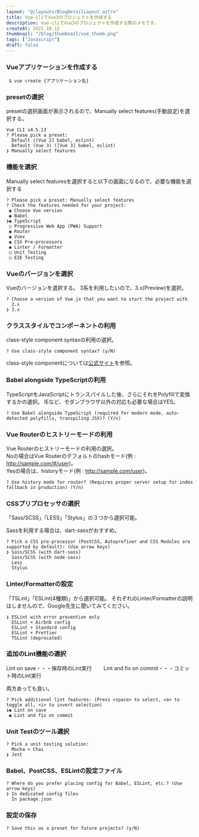 ```yaml
---
layout: "@/layouts/BlogDetailLayout.astro"
title: Vue-cliでVue3のプロジェクトを作成する
description: Vue-cliでVue3のプロジェクトを作成する際のメモです。
createAt: 2021-10-12
thumbnail: "/blog/thumbnail/vue_thumb.png"
tags: ["Javascript"]
draft: false
---
```



### Vueアプリケーションを作成する

```shell script
 $ vue create {アプリケーション名}
```

### presetの選択

presetの選択画面が表示されるので、Manually select features(手動設定)を選択する。

```shell script
Vue CLI v4.5.13
? Please pick a preset:
  Default ([Vue 2] babel, eslint)
  Default (Vue 3) ([Vue 3] babel, eslint)
❯ Manually select features
```

### 機能を選択

Manually select featuresを選択すると以下の画面になるので、必要な機能を選択する

```shell script
? Please pick a preset: Manually select features
? Check the features needed for your project:
 ◉ Choose Vue version
 ◉ Babel
❯◉ TypeScript
 ◯ Progressive Web App (PWA) Support
 ◉ Router
 ◉ Vuex
 ◉ CSS Pre-processors
 ◉ Linter / Formatter
 ◯ Unit Testing
 ◯ E2E Testing
```

### Vueのバージョンを選択

Vueのバージョンを選択する。
3系を利用したいので、3.x(Preview)を選択。

```shell script
? Choose a version of Vue.js that you want to start the project with
  2.x
❯ 3.x
```

### クラススタイルでコンポーネントの利用

class-style component syntaxの利用の選択。

```shell script
? Use class-style component syntax? (y/N)
```

class-style componentについては<a href="https://jp.vuejs.org/v2/guide/typescript.html#%E3%82%AF%E3%83%A9%E3%82%B9%E3%82%B9%E3%82%BF%E3%82%A4%E3%83%AB-Vue-%E3%82%B3%E3%83%B3%E3%83%9D%E3%83%BC%E3%83%8D%E3%83%B3%E3%83%88">公式サイト</a>を参照。

### Babel alongside TypeScriptの利用

TypeScriptをJavaScriptにトランスパイルした後、さらにそれをPolyfillで変換するかの選択。
IEなど、モダンブラウザ以外の対応も必要な場合はYES。

```shell script
? Use Babel alongside TypeScript (required for modern mode, auto-detected polyfills, transpiling JSX)? (Y/n)
```

### Vue Routerのヒストリーモードの利用

Vue Routerのヒストリーモードの利用の選択。  
Noの場合はVue Routerのデフォルトのhashモード(例 : http://sample.com/#/user)。  
Yesの場合は、historyモード(例 : http://sample.com/user)。

```shell script
? Use history mode for router? (Requires proper server setup for index fallback in production) (Y/n)
```

### CSSプリプロセッサの選択

「Sass/SCSS」「LESS」「Stylus」の３つから選択可能。

Sassを利用する場合は、dart-sassがおすすめ。

```shell script
? Pick a CSS pre-processor (PostCSS, Autoprefixer and CSS Modules are supported by default): (Use arrow keys)
❯ Sass/SCSS (with dart-sass)
  Sass/SCSS (with node-sass)
  Less
  Stylus
```

### Linter/Formatterの設定

「TSLint」「ESLint(4種類)」から選択可能。
それぞれのLinter/Formatterの説明はしませんので、Google先生に聞いてみてください。

```shell script
❯ ESLint with error prevention only
  ESLint + Airbnb config
  ESLint + Standard config
  ESLint + Prettier
  TSLint (deprecated)
```

### 追加のLint機能の選択

Lint on save・・・保存時のLint実行　　
Lint and fix on commit・・・コミット時のLint実行

両方あっても良い。

```shell script
? Pick additional lint features: (Press <space> to select, <a> to toggle all, <i> to invert selection)
❯◉ Lint on save
 ◉ Lint and fix on commit
```

### Unit Testのツール選択

```shell script
? Pick a unit testing solution:
  Mocha + Chai
❯ Jest
```

### Babel、PostCSS、ESLintの設定ファイル

```shell script
? Where do you prefer placing config for Babel, ESLint, etc.? (Use arrow keys)
❯ In dedicated config files
  In package.json
```

### 設定の保存

```shell script
? Save this as a preset for future projects? (y/N)
```
